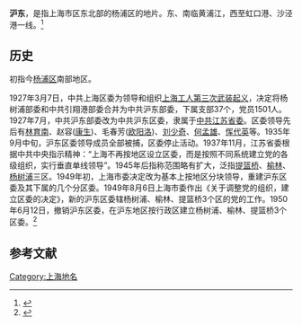 '''沪东'''，是指上海市区东北部的杨浦区的地片。东、南临黄浦江，西至虹口港、沙泾港一线。<ref>{{Cite web |url=http://www.shtong.gov.cn/Newsite/node2/node2245/node70862/node70869/node70914/node70918/userobject1ai73711.html |title=《上海地名志》 第三篇居民地地名 第二章地片、区片 第一节地片 |access-date=2021-03-17 |archive-date=2016-03-27 |archive-url=https://web.archive.org/web/20160327115223/http://www.shtong.gov.cn/Newsite/node2/node2245/node70862/node70869/node70914/node70918/userobject1ai73711.html |dead-url=no }}</ref>

==历史==
初指今[[杨浦区|杨浦区]]南部地区。

1927年3月7日，中共上海区委为领导和组织[[上海工人第三次武装起义|上海工人第三次武装起义]]，决定将杨树浦部委和中共引翔港部委合并为中共沪东部委，下属支部37个，党员1501人。1927年7月，中共沪东部委改为中共沪东区委，隶属于[[中共江苏省委|中共江苏省委]]。区委领导先后有[[林育南|林育南]]、赵容([[康生|康生]])、毛春芳([[欧阳洛|欧阳洛]])、[[刘少奇|刘少奇]]、[[何孟雄|何孟雄]]、[[恽代英|恽代英]]等。1935年9月中旬，沪东区委领导成员全部被捕，区委停止活动。1937年11月，江苏省委根据中共中央指示精神：“上海不再按地区设立区委，而是按照不同系统建立党的各级组织，实行垂直单线领导”。1945年后指称范围略有扩大，泛指[[提篮桥|提篮桥]]、[[榆林区|榆林]]、[[杨树浦|杨树浦]]三区。1949年初，上海市委决定改为基本上按地区分块领导，重建沪东区委及其下属的几个分区委。1949年8月6日上海市委作出《关于调整党的组织，建立区委的决定》，新的沪东区委辖杨树浦、榆林、提篮桥3个区的党的工作。1950年6月12日，撤销沪东区委，在沪东地区按行政区建立杨树浦、榆林、提篮桥3个区委。<ref>{{Cite web |url=http://www.shtong.gov.cn/Newsite/node2/node4/node2249/yangpu/node45385/node45387/node45389/userobject1ai31455.html |title=《杨浦区志》 第十九编中国共产党 第一章中共杨浦区地方组织 第一节沿革 |access-date=2021-03-17 |archive-date=2016-03-26 |archive-url=https://web.archive.org/web/20160326103110/http://www.shtong.gov.cn/Newsite/node2/node4/node2249/yangpu/node45385/node45387/node45389/userobject1ai31455.html |dead-url=no }}</ref>

==参考文献==
<references/>

[[Category:上海地名|Category:上海地名]]